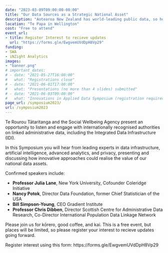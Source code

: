 ```yaml
---
date: "2023-03-09T09:00:00-00:00"
title: "Our Data Sources as a Strategic National Asset"
description: "Aotearoa New Zealand has world-leading public data, so how do we realise the value of these data assets?"
location: "Te Papa in Wellington"
cost: "Free to attend"
event_url:
- title: Register Interest to recieve updates
  url: "https://forms.gle/EwgvemUVdDpH8Vp29"
funding:
- SWA
- iNZight Analytics
images:
- "banner.png"
# important_dates:
# - date: "2021-05-27T16:00:00"
#   what: "Registrations close"
# - date: "2021-06-01T17:00:00"
#   what: "Presentations (no more than 4 slides) submitted"
# - date: "2021-06-03T09:00:00"
#   what: "Innovations in Applied Data Symposium (registration required)"
page_url: /symposium2023/
url: /symposium2023
---
```


Te Rourou Tātaritanga and the Social Wellbeing Agency present an opportunity to listen and engage with internationally recognised authorities on linked administrative data, including the Integrated Data Infrastructure (IDI).

In this Symposium you will hear from leading experts in data infrastructure, artificial intelligence, advanced analytics, and privacy, presenting and discussing how innovative approaches could realise the value of our national data assets.

Confirmed speakers include:

* **Professor Julia Lane**,
  New York University, Cofounder Coleridge Initiative
* **Nancy Potok**,
  Director Data Foundation, former Chief Statistician of the USA
* **Bill Simpson-Young**,
  CEO Gradient Institute
* **Professor Chris Dibben**,
  Director Scottish Centre for Administrative Data Research, Co-Director International Population Data Linkage Network

Please join us for kōrero, good coffee, and kai. This is a free event, but
places will be limited, so please register your interest to recieve updates going forward.

Register interest using this form: https://forms.gle/EwgvemUVdDpH8Vp29
